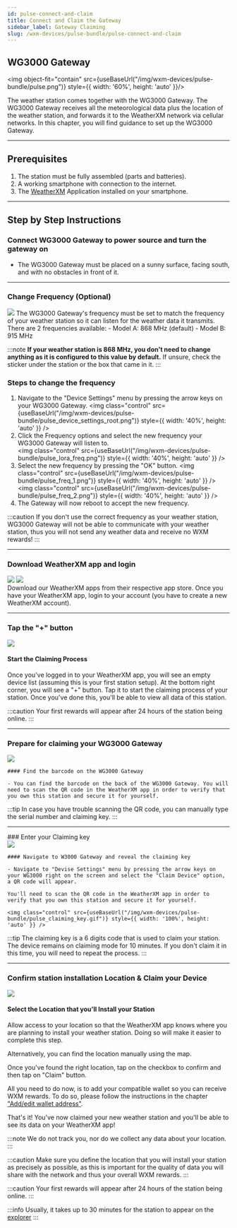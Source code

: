 ```yaml
---
id: pulse-connect-and-claim
title: Connect and Claim the Gateway
sidebar_label: Gateway Claiming
slug: /wxm-devices/pulse-bundle/pulse-connect-and-claim
---
```



## WG3000 Gateway

<img object-fit="contain" src={useBaseUrl("/img/wxm-devices/pulse-bundle/pulse.png")} style={{ width: '60%', height: 'auto' }}/>

The weather station comes together with the WG3000 Gateway.
The WG3000 Gateway receives all the meteorological data plus the location of the weather station, and forwards it to the WeatherXM network via cellular networks.
In this chapter, you will find guidance to set up the WG3000 Gateway.
<hr/>

## Prerequisites

1. The station must be fully assembled (parts and batteries).
1. A working smartphone with connection to the internet.
1. The [WeatherXM](/wxm-devices/D1-bundle/D1-connect-and-claim#download-weatherxm-app-and-login) Application installed on your smartphone.

<hr/>

## Step by Step Instructions

### Connect WG3000 Gateway to power source and turn the gateway on
 
- The WG3000 Gateway must be placed on a sunny surface, facing south, and with no obstacles in front of it.


<hr/>

### Change Frequency (Optional)

<div class="explanation">
  <img src={useBaseUrl("/img/wxm-devices/pulse-bundle/pulse.png")} />
  <span>
The WG3000 Gateway's frequency must be set to match the frequency of your weather station so it can listen for the weather data it transmits. There are 2 frequencies available:
- Model A: 868 MHz (default)
- Model B: 915 MHz


:::note
**If your weather station is 868 MHz, you don't need to change anything as it is configured to this value by default.**
If unsure, check the sticker under the station or the box that came in it.
:::
  </span>
</div>

### Steps to change the frequency
1. Navigate to the "Device Settings" menu by pressing the arrow keys on your WG3000 Gateway.
  <img class="control" src={useBaseUrl("/img/wxm-devices/pulse-bundle/pulse_device_settings_root.png")} style={{ width: '40%', height: 'auto' }} />
2. Click the Frequency options and select the new frequency your WG3000 Gateway will listen to.  
  <img class="control" src={useBaseUrl("/img/wxm-devices/pulse-bundle/pulse_lora_freq.png")} style={{ width: '40%', height: 'auto' }} />
3. Select the new frequency by pressing the "OK" button. 
  <img class="control" src={useBaseUrl("/img/wxm-devices/pulse-bundle/pulse_freq_1.png")} style={{ width: '40%', height: 'auto' }} />
  <img class="control" src={useBaseUrl("/img/wxm-devices/pulse-bundle/pulse_freq_2.png")} style={{ width: '40%', height: 'auto'  }} />
4. The Gateway will now reboot to accept the new frequency. 


:::caution
If you don't use the correct frequency as your weather station, WG3000 Gateway will not be able to communicate with your weather station, thus you will not send any weather data and receive no WXM rewards!
:::

<hr/>


### Download WeatherXM app and login

<div class="explanation">
  <div class="app-store">
   <Link to="https://play.google.com/store/apps/details?id=com.weatherxm.app&hl=en&gl=US" target="blank"><img src={useBaseUrl("img/wxm-devices/wifi-m5-bundle/google-play-badge.svg")}/></Link>
   <Link to="https://apps.apple.com/ie/app/weatherxm/id1629841929" target="blank"><img src={useBaseUrl("img/wxm-devices/wifi-m5-bundle/App_Store_Badge.svg")}/></Link>

  </div>
  <span>Download our WeatherXM apps from their respective app store. Once you have your WeatherXM app, login to your account (you have to create a new WeatherXM account).</span>
</div>
<hr/>

### Tap the "+" button

<div class="explanation">
  <img src={useBaseUrl("img/wxm-devices/wifi-m5-bundle/pus-button.svg")} />
  <div>
    <h4>Start the Claiming Process</h4>
    <p>
      Once you've logged in to your WeatherXM app, you will see an empty device list (assuming this is your first station setup). At the bottom right corner, you will see a "+" button. Tap it to start the claiming process of your station. Once you've done this, you'll be able to view all data of this station.
    </p>
  </div>
</div>

:::caution
Your first rewards will appear after 24 hours of the station being online.
:::  

<hr/>

### Prepare for claiming your WG3000 Gateway

<div class="explanation">
    <img style={{width:"calc(100%*1/3 - 10px)"}} src={useBaseUrl("/img/wxm-devices/pulse-bundle/pulse-claiming.jpeg")} />
    <div style={{width:"calc(100%*2/3 - 10px)"}} >

    #### Find the barcode on the WG3000 Gateway

    - You can find the barcode on the back of the WG3000 Gateway. You will need to scan the QR code in the WeatherXM app in order to verify that you own this station and secure it for yourself.

  
  </div>
</div>

:::tip
In case you have trouble scanning the QR code, you can manually type the serial number and claiming key.
:::

<hr/>
### Enter your Claiming key

<div class="explanation">
    <img style={{width:"calc(100%*1/3 - 10px)"}} src={useBaseUrl("/img/wxm-devices/pulse-bundle/pulse-claiming-key.jpeg")} />
    <div style={{width:"calc(100%*2/3 - 10px)"}} >

    #### Navigate to W3000 Gateway and reveal the claiming key

    - Navigate to "Devise Settings" menu by pressing the arrow keys on your WG3000 right on the screen and select the "Claim Device" option, a QR code will appear.

    You'll need to scan the QR code in the WeatherXM app in order to verify that you own this station and secure it for yourself.

    <img class="control" src={useBaseUrl("/img/wxm-devices/pulse-bundle/pulse_claiming_key.gif")} style={{ width: '100%', height: 'auto' }} />
  </div>
</div>

:::tip
The claiming key is a 6 digits code that is used to claim your station. The device remains on claiming mode for 10 minutes. If you don't claim it in this time, you will need to repeat the process.
:::

<hr/>

### Confirm station installation Location & Claim your Device

<div class="explanation small-big">
  <img src={useBaseUrl("/img/wxm-devices/pulse-bundle/pulse-location.jpeg")} />
  <span>

#### Select the Location that you'll Install your Station

Allow access to your location so that the WeatherXM app knows where you are planning to install your weather station. Doing so will make it easier to complete this step.

Alternatively, you can find the location manually using the map.

Once you've found the right location, tap on the checkbox to confirm and then tap on "Claim" button.

All you need to do now, is to add your compatible wallet so you can receive WXM rewards. To do so, please follow the instructions in the chapter  ["Add/edit wallet address"](/wallet/add-edit-wallet-address#how-to-create-wallet-on-metamask).

That's it! You've now claimed your new weather station and you'll be able to see its data on your WeatherXM app!

:::note
We do not track you, nor do we collect any data about your location.
:::

:::caution
Make sure you define the location that you will install your station as precisely as possible, as this is important for the quality of data you will share with the network and thus your overall WXM rewards.
:::

:::caution
Your first rewards will appear after 24 hours of the station being online.
:::
  </span>
</div>

:::info 
Usually, it takes up to 30 minutes for the station to appear on the [explorer](https://explorer.weatherxm.com/stats)
:::
